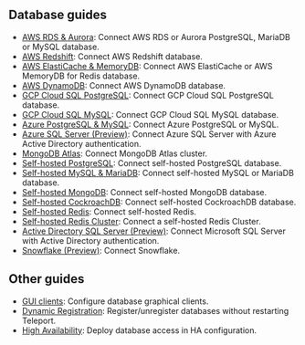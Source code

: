 ## Database guides

- [AWS RDS & Aurora](../../database-access/guides/rds.mdx): Connect AWS RDS or Aurora PostgreSQL, MariaDB or MySQL database.
- [AWS Redshift](../../database-access/guides/postgres-redshift.mdx): Connect AWS Redshift database.
- [AWS ElastiCache & MemoryDB](../../database-access/guides/redis-aws.mdx): Connect AWS ElastiCache or AWS MemoryDB for Redis database.
- [AWS DynamoDB](../../database-access/guides/dynamodb.mdx): Connect AWS DynamoDB database.
- [GCP Cloud SQL PostgreSQL](../../database-access/guides/postgres-cloudsql.mdx): Connect GCP Cloud SQL PostgreSQL database.
- [GCP Cloud SQL MySQL](../../database-access/guides/mysql-cloudsql.mdx): Connect GCP Cloud SQL MySQL database.
- [Azure PostgreSQL & MySQL](../../database-access/guides/azure-postgres-mysql.mdx): Connect Azure PostgreSQL or MySQL.
- [Azure SQL Server (Preview)](../../database-access/guides/azure-sql-server-ad.mdx): Connect Azure SQL Server with Azure Active Directory authentication.
- [MongoDB Atlas](../../database-access/guides/mongodb-atlas.mdx): Connect MongoDB Atlas cluster.
- [Self-hosted PostgreSQL](../../database-access/guides/postgres-self-hosted.mdx): Connect self-hosted PostgreSQL database.
- [Self-hosted MySQL & MariaDB](../../database-access/guides/mysql-self-hosted.mdx): Connect self-hosted MySQL or MariaDB database.
- [Self-hosted MongoDB](../../database-access/guides/mongodb-self-hosted.mdx): Connect self-hosted MongoDB database.
- [Self-hosted CockroachDB](../../database-access/guides/cockroachdb-self-hosted.mdx): Connect self-hosted CockroachDB database.
- [Self-hosted Redis](../../database-access/guides/redis.mdx): Connect self-hosted Redis.
- [Self-hosted Redis Cluster](../../database-access/guides/redis-cluster.mdx): Connect a self-hosted Redis Cluster.
- [Active Directory SQL Server (Preview)](../../database-access/guides/sql-server-ad.mdx): Connect Microsoft SQL Server with Active Directory authentication.
- [Snowflake (Preview)](../../database-access/guides/snowflake.mdx): Connect Snowflake.

## Other guides

- [GUI clients](../../connect-your-client/gui-clients.mdx): Configure database graphical clients.
- [Dynamic Registration](../../database-access/guides/dynamic-registration.mdx): Register/unregister databases without restarting Teleport.
- [High Availability](../../database-access/guides/ha.mdx): Deploy database access in HA configuration.
